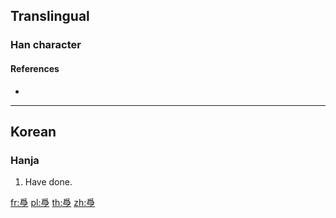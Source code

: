 ==Translingual==

===Han character===
{{Han char|rn=87|rad=爪|as=10|sn=14|four=|canj=BHFN|ids=⿱爲了}}

====References====
* {{Han ref|kx=0689.221|dj=1102.211|hdz=32036.111|uh=7233|ud=29235}}

----

==Korean==

===Hanja===
{{ko-hanja|hangeul=한|eumhun=|rv=|mr=|y=}}

# Have done.

[[fr:爳]]
[[pl:爳]]
[[th:爳]]
[[zh:爳]]